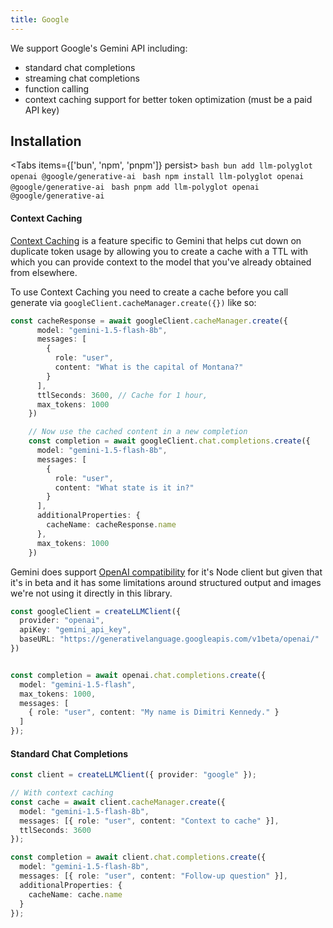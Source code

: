 ```yaml
---
title: Google
---
```



We support  Google's Gemini API including:
- standard chat completions
- streaming chat completions
- function calling
- context caching support for better token optimization (must be a paid API key)

## Installation

<Tabs items={['bun', 'npm', 'pnpm']} persist>
  <Tab value="bun">
    ```bash
    bun add llm-polyglot openai @google/generative-ai
    ```
  </Tab>
  <Tab value="npm">
    ```bash
    npm install llm-polyglot openai @google/generative-ai
    ```
  </Tab>
  <Tab value="pnpm">
    ```bash
    pnpm add llm-polyglot openai @google/generative-ai
    ```
  </Tab>
</Tabs>


#### Context Caching

[Context Caching](https://ai.google.dev/gemini-api/docs/caching) is a feature specific to Gemini that helps cut down on duplicate token usage by allowing you to create a cache with a TTL with which you can provide context to the model that you've already obtained from elsewhere.

To use Context Caching you need to create a cache before you call generate via `googleClient.cacheManager.create({})` like so:

```typescript
const cacheResponse = await googleClient.cacheManager.create({
      model: "gemini-1.5-flash-8b",
      messages: [
        {
          role: "user",
          content: "What is the capital of Montana?"
        }
      ],
      ttlSeconds: 3600, // Cache for 1 hour,
      max_tokens: 1000
    })

    // Now use the cached content in a new completion
    const completion = await googleClient.chat.completions.create({
      model: "gemini-1.5-flash-8b",
      messages: [
        {
          role: "user",
          content: "What state is it in?"
        }
      ],
      additionalProperties: {
        cacheName: cacheResponse.name
      },
      max_tokens: 1000
    })
```

Gemini does support [OpenAI compatibility](https://ai.google.dev/gemini-api/docs/openai#node.js) for it's Node client but given that it's in beta and it has some limitations around structured output and images we're not using it directly in this library.

```typescript
const googleClient = createLLMClient({
  provider: "openai",
  apiKey: "gemini_api_key",
  baseURL: "https://generativelanguage.googleapis.com/v1beta/openai/"
})


const completion = await openai.chat.completions.create({
  model: "gemini-1.5-flash",
  max_tokens: 1000,
  messages: [
    { role: "user", content: "My name is Dimitri Kennedy." }
  ]
});
```

#### Standard Chat Completions

```typescript
const client = createLLMClient({ provider: "google" });

// With context caching
const cache = await client.cacheManager.create({
  model: "gemini-1.5-flash-8b",
  messages: [{ role: "user", content: "Context to cache" }],
  ttlSeconds: 3600
});

const completion = await client.chat.completions.create({
  model: "gemini-1.5-flash-8b",
  messages: [{ role: "user", content: "Follow-up question" }],
  additionalProperties: {
    cacheName: cache.name
  }
});
```